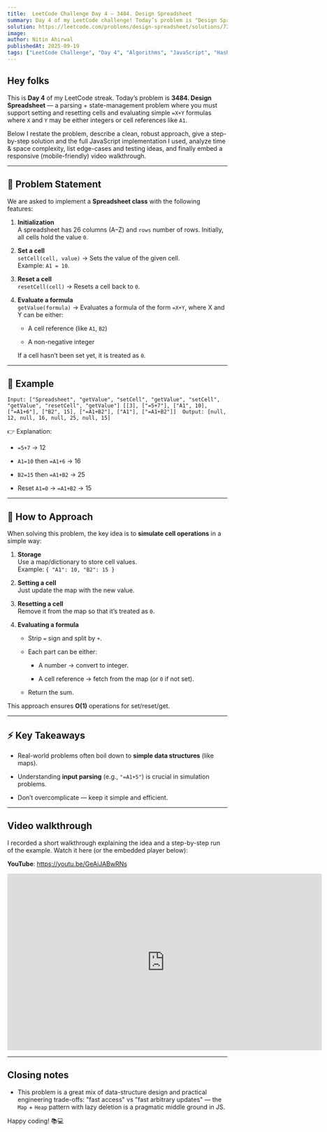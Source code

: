 ```yaml
---
title:  LeetCode Challenge Day 4 — 3484. Design Spreadsheet
summary: Day 4 of my LeetCode challenge! Today’s problem is "Design Spreadsheet". I restate the problem, explain how to approach it, give a step-by-step solution, include my JavaScript implementation, analyze complexity, list edge-cases, testing strategies, and embed a responsive walkthrough video. 
solution: https://leetcode.com/problems/design-spreadsheet/solutions/7205009/3484-design-spreadsheet-by-nitinahirwal_-my3y/ 
image:
author: Nitin Ahirwal
publishedAt: 2025-09-19
tags: ["LeetCode Challenge", "Day 4", "Algorithms", "JavaScript", "HashMap", "Data Structures", "Parsing", "Portfolio"]
---
```



## Hey folks 

This is **Day 4** of my LeetCode streak. Today’s problem is **3484. Design Spreadsheet** — a parsing + state-management problem where you must support setting and resetting cells and evaluating simple `=X+Y` formulas where `X` and `Y` may be either integers or cell references like `A1`. 

Below I restate the problem, describe a clean, robust approach, give a step-by-step solution and the full JavaScript implementation I used, analyze time & space complexity, list edge-cases and testing ideas, and finally embed a responsive (mobile-friendly) video walkthrough.



---

## 📌 Problem Statement

We are asked to implement a **Spreadsheet class** with the following features:

1. **Initialization**  
    A spreadsheet has 26 columns (A–Z) and `rows` number of rows. Initially, all cells hold the value `0`.
    
2. **Set a cell**  
    `setCell(cell, value)` → Sets the value of the given cell.  
    Example: `A1 = 10`.
    
3. **Reset a cell**  
    `resetCell(cell)` → Resets a cell back to `0`.
    
4. **Evaluate a formula**  
    `getValue(formula)` → Evaluates a formula of the form `=X+Y`, where X and Y can be either:
    
    - A cell reference (like `A1`, `B2`)
        
    - A non-negative integer
        
    
    If a cell hasn’t been set yet, it is treated as `0`.
    

---

## 🧩 Example

`Input: ["Spreadsheet", "getValue", "setCell", "getValue", "setCell", "getValue", "resetCell", "getValue"] [[3], ["=5+7"], ["A1", 10], ["=A1+6"], ["B2", 15], ["=A1+B2"], ["A1"], ["=A1+B2"]]  Output: [null, 12, null, 16, null, 25, null, 15]`

👉 Explanation:

- `=5+7` → 12
    
- `A1=10` then `=A1+6` → 16
    
- `B2=15` then `=A1+B2` → 25
    
- Reset `A1=0` → `=A1+B2` → 15
    

---

## 🎯 How to Approach

When solving this problem, the key idea is to **simulate cell operations** in a simple way:

1. **Storage**  
    Use a map/dictionary to store cell values.  
    Example: `{ "A1": 10, "B2": 15 }`
    
2. **Setting a cell**  
    Just update the map with the new value.
    
3. **Resetting a cell**  
    Remove it from the map so that it’s treated as `0`.
    
4. **Evaluating a formula**
    
    - Strip `=` sign and split by `+`.
        
    - Each part can be either:
        
        - A number → convert to integer.
            
        - A cell reference → fetch from the map (or `0` if not set).
            
    - Return the sum.
        

This approach ensures **O(1)** operations for set/reset/get.

---




## ⚡ Key Takeaways

- Real-world problems often boil down to **simple data structures** (like maps).
    
- Understanding **input parsing** (e.g., `"=A1+5"`) is crucial in simulation problems.
    
- Don’t overcomplicate — keep it simple and efficient.
    

---

## Video walkthrough

I recorded a short walkthrough explaining the idea and a step-by-step run of the example. Watch it here (or the embedded player below):

**YouTube**: https://youtu.be/GeAiJABwRNs

<iframe width="720" height="405" src="https://youtu.be/GeAiJABwRNs" frameborder="0" allow="accelerometer; autoplay; clipboard-write; encrypted-media; gyroscope; picture-in-picture" allowfullscreen></iframe>

---



## Closing notes

- This problem is a great mix of data-structure design and practical engineering trade-offs: "fast access" vs "fast arbitrary updates" — the `Map` + `Heap` pattern with lazy deletion is a pragmatic middle ground in JS.


Happy coding! 📚💻